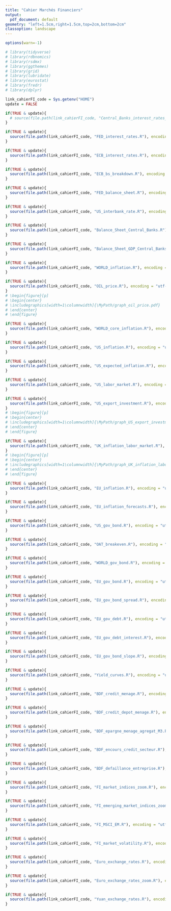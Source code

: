 ```yaml
---
title: "Cahier Marchés Financiers"
output:
  pdf_document: default
geometry: "left=1.5cm,right=1.5cm,top=2cm,bottom=2cm"
classoption: landscape
---
```


```r
options(warn=-1)

# library(tidyverse)
# library(rdbnomics)
# library(rsdmx)
# library(ggthemes)
# library(grid)
# library(lubridate)
# library(eurostat)
# library(fredr)
# library(dplyr)

link_cahierFI_code = Sys.getenv("HOME")
update = FALSE

```

\newcommand*{\MyPath}{/home/onyxia}
\input{\MyPath/chap1/ch1.tex}

\newpage
\vspace{5cm}
\begin{center}
\section{Politiques monétaires et inflation}
\end{center}



```r
if(TRUE & update){
  # source(file.path(link_cahierFI_code, "Central_Banks_interest_rates_ecb_facl_dep.R"), encoding = "utf-8")
}

```
\begin{figure}[p]
\begin{center}
\includegraphics[width=1\columnwidth]{\MyPath/graph_cb_interest_rates.pdf}
\end{center}
\end{figure}

```r
if(TRUE & update){
  source(file.path(link_cahierFI_code, "FED_interest_rates.R"), encoding = "utf-8")
}


```
\begin{figure}[p]
\begin{center}
\includegraphics[width=1\columnwidth]{\MyPath/graph_FED_interest_rates.pdf}
\end{center}
\end{figure}

```r
if(TRUE & update){
  source(file.path(link_cahierFI_code, "ECB_interest_rates.R"), encoding = "utf-8")
}

```

\begin{figure}[p]
\begin{center}
\includegraphics[width=1\columnwidth]{\MyPath/graph_ECB_interest_rates.pdf}
\end{center}
\end{figure}

```r
if(TRUE & update){
  source(file.path(link_cahierFI_code, "ECB_bs_breakdown.R"), encoding = "utf-8")
}
```
\begin{figure}[p]
\begin{center}
\includegraphics[width=1\columnwidth]{\MyPath/graph_ECB_bs_breakdown.pdf}
\end{center}
\end{figure}

```r
if(TRUE & update){
  source(file.path(link_cahierFI_code, "FED_balance_sheet.R"), encoding = "utf-8")
}
```
\begin{figure}[p]
\begin{center}
\includegraphics[width=1\columnwidth]{\MyPath/graph_FED_balance_sheet.pdf}
\end{center}
\end{figure}

```r
if(TRUE & update){
  source(file.path(link_cahierFI_code, "US_interbank_rate.R"), encoding = "utf-8")
}
```
\begin{figure}[p]
\begin{center}
\includegraphics[width=1\columnwidth]{\MyPath/graph_US_interbank_rate.pdf}
\end{center}
\end{figure}


```r
if(TRUE & update){
  source(file.path(link_cahierFI_code, "Balance_Sheet_Central_Banks.R"), encoding = "utf-8")
}
```
\begin{figure}[p]
\begin{center}
\includegraphics[width=1\columnwidth]{\MyPath/graph_balance_sheet.pdf} 
\end{center}
\end{figure}

```r
if(TRUE & update){
  source(file.path(link_cahierFI_code, "Balance_Sheet_GDP_Central_Banks.R"), encoding = "utf-8")
}
```
\begin{figure}[p]
\begin{center}
\includegraphics[width=1\columnwidth]{\MyPath/graph_balance_sheet_gdp.pdf} 
\end{center}
\end{figure}

```r
if(TRUE & update){
  source(file.path(link_cahierFI_code, "WORLD_inflation.R"), encoding = "utf-8")
}
```
\begin{figure}[p]
\begin{center}
\includegraphics[width=1\columnwidth]{\MyPath/graph_WORLD_inflation.pdf} 
\end{center}
\end{figure}

```r
if(TRUE & update){
  source(file.path(link_cahierFI_code, "OIL_price.R"), encoding = "utf-8")
}
# \begin{figure}[p]
# \begin{center}
# \includegraphics[width=1\columnwidth]{\MyPath/graph_oil_price.pdf} 
# \end{center}
# \end{figure}


```


```r
if(TRUE & update){
  source(file.path(link_cahierFI_code, "WORLD_core_inflation.R"), encoding = "utf-8")
}
```
\begin{figure}[p]
\begin{center}
\includegraphics[width=1\columnwidth]{\MyPath/graph_WORLD_core_inflation.pdf} 
\end{center}
\end{figure}



```r
if(TRUE & update){
  source(file.path(link_cahierFI_code, "US_inflation.R"), encoding = "utf-8")
}
```
\begin{figure}[p]
\begin{center}
\includegraphics[width=1\columnwidth]{\MyPath/graph_US_inflation.pdf} 
\end{center}
\end{figure}

```r
if(TRUE & update){
  source(file.path(link_cahierFI_code, "US_expected_inflation.R"), encoding = "utf-8")
}
```
\begin{figure}[p]
\begin{center}
\includegraphics[width=1\columnwidth]{\MyPath/graph_US_expected_inflation.pdf} 
\end{center}
\end{figure}

```r
if(TRUE & update){
  source(file.path(link_cahierFI_code, "US_labor_market.R"), encoding = "utf-8")
}
```
\begin{figure}[p]
\begin{center}
\includegraphics[width=1\columnwidth]{\MyPath/graph_US_labor_market.pdf} 
\end{center}
\end{figure}

```r
if(TRUE & update){
  source(file.path(link_cahierFI_code, "US_export_investment.R"), encoding = "utf-8")
}
# \begin{figure}[p]
# \begin{center}
# \includegraphics[width=1\columnwidth]{\MyPath/graph_US_export_investment.pdf} 
# \end{center}
# \end{figure}
```



```r
if(TRUE & update){
  source(file.path(link_cahierFI_code, "UK_inflation_labor_market.R"), encoding = "utf-8")
}
# \begin{figure}[p]
# \begin{center}
# \includegraphics[width=1\columnwidth]{\MyPath/graph_UK_inflation_labor_market.pdf} 
# \end{center}
# \end{figure}
```



```r
if(TRUE & update){
  source(file.path(link_cahierFI_code, "EU_inflation.R"), encoding = "utf-8")
}
```
\begin{figure}[p]
\begin{center}
\includegraphics[width=1\columnwidth]{\MyPath/graph_ZE_HICP.pdf} 
\end{center}
\end{figure}

```r
if(TRUE & update){
  source(file.path(link_cahierFI_code, "EU_inflation_forecasts.R"), encoding = "utf-8")
}
```
\begin{figure}[p]
\begin{center}
\includegraphics[width=1\columnwidth]{\MyPath/graph_EU_inflation_forecasts.pdf} 
\end{center}
\end{figure}


\newpage
\vspace{5cm}
\begin{center}
\section{Taux souverains}
\end{center}

```r
if(TRUE & update){
  source(file.path(link_cahierFI_code, "US_gov_bond.R"), encoding = "utf-8")
}
```
\begin{figure}[p]
\begin{center}
\includegraphics[width=1\columnwidth]{\MyPath/graph_US_gov_bond.pdf} 
\end{center}
\end{figure}

```r
if(TRUE & update){
  source(file.path(link_cahierFI_code, "OAT_breakeven.R"), encoding = "utf-8")
}
```
\begin{figure}[p]
\begin{center}
\includegraphics[width=1\columnwidth]{\MyPath/graph_OAT_breakeven.pdf} 
\end{center}
\end{figure}

```r
if(TRUE & update){
  source(file.path(link_cahierFI_code, "WORLD_gov_bond.R"), encoding = "utf-8")
}
```
\begin{figure}[p]
\begin{center}
\includegraphics[width=1\columnwidth]{\MyPath/graph_WORLD_gov_bond.pdf} 
\end{center}
\end{figure}

```r
if(TRUE & update){
  source(file.path(link_cahierFI_code, "EU_gov_bond.R"), encoding = "utf-8")
}

```
\begin{figure}[p]
\begin{center}
\includegraphics[width=1\columnwidth]{\MyPath/graph_EU_gov_bond.pdf}
\end{center}
\end{figure}

```r
if(TRUE & update){
  source(file.path(link_cahierFI_code, "EU_gov_bond_spread.R"), encoding = "utf-8")
}

```

\begin{figure}[p]
\begin{center}
\includegraphics[width=1\columnwidth]{\MyPath/graph_EU_gov_bond_spread.pdf}
\end{center}
\end{figure}

```r
if(TRUE & update){
  source(file.path(link_cahierFI_code, "EU_gov_debt.R"), encoding = "utf-8")
}

```

\begin{figure}[p]
\begin{center}
\includegraphics[width=1\columnwidth]{\MyPath/graph_EU_gov_debt.pdf}
\end{center}
\end{figure}


```r
if(TRUE & update){
  source(file.path(link_cahierFI_code, "EU_gov_debt_interest.R"), encoding = "utf-8")
}

```

\begin{figure}[p]
\begin{center}
\includegraphics[width=1\columnwidth]{\MyPath/graph_EU_gov_debt_interest.pdf}
\end{center}
\end{figure}


```r
if(TRUE & update){
  source(file.path(link_cahierFI_code, "EU_gov_bond_slope.R"), encoding = "utf-8")
}

```

\begin{figure}[p]
\begin{center}
\includegraphics[width=1\columnwidth]{\MyPath/graph_EU_gov_bond_slope.pdf}
\end{center}
\end{figure}

```r
if(TRUE & update){
  source(file.path(link_cahierFI_code, "Yield_curves.R"), encoding = "utf-8")
}

```

\begin{figure}[p]
\begin{center}
\includegraphics[width=1\columnwidth]{\MyPath/graph_yield_curves.pdf}
\end{center}
\end{figure}

\begin{figure}[p]
\begin{center}
\includegraphics[width=1\columnwidth]{M:/Usuels.dsc/pRev/FI/prod/graph/acp_pvr_explicatif.pdf} 
\end{center}
\end{figure}

\begin{figure}[p]
\begin{center}
\includegraphics[width=1\columnwidth]{M:/Usuels.dsc/pRev/FI/prod/graph/acp_composition_facteurs.pdf} 
\end{center}
\end{figure}


\begin{figure}[p]
\begin{center}
\includegraphics[width=1\columnwidth]{M:/Usuels.dsc/pRev/FI/prod/graph/graph_acp_taux_souvr.pdf} 
\end{center}
\end{figure}

\newpage
\vspace{5cm}
\begin{center}
\section{Crédit aux ménages et aux entreprises en France}
\end{center}

```r
if(TRUE & update){
  source(file.path(link_cahierFI_code, "BDF_credit_menage.R"), encoding = "utf-8")
}

```
\begin{figure}[p]
\begin{center}
\includegraphics[width=1\columnwidth]{\MyPath/graph_BDF_credit_menage.pdf}
\end{center}
\end{figure}

```r
if(TRUE & update){
  source(file.path(link_cahierFI_code, "BDF_credit_depot_menage.R"), encoding = "utf-8")
}

```
\begin{figure}[p]
\begin{center}
\includegraphics[width=1\columnwidth]{\MyPath/graph_BDF_credit_depot_menage.pdf}
\end{center}
\end{figure}

```r
if(TRUE & update){
  source(file.path(link_cahierFI_code, "BDF_epargne_menage_agregat_M3.R"), encoding = "utf-8")
}

```
\begin{figure}[p]
\begin{center}
\includegraphics[width=1\columnwidth]{\MyPath/graph_BDF_epargne_menage_agregat_M3.pdf}
\end{center}
\end{figure}



```r
if(TRUE & update){
  source(file.path(link_cahierFI_code, "BDF_encours_credit_secteur.R"), encoding = "utf-8")
}

```
\begin{figure}[p]
\begin{center}
\includegraphics[width=1\columnwidth]{\MyPath/graph_BDF_encours_credit_secteur.pdf}
\end{center}
\end{figure}

```r
if(TRUE & update){
  source(file.path(link_cahierFI_code, "BDF_defaillance_entreprise.R"), encoding = "utf-8")
}

```
\begin{figure}[p]
\begin{center}
\includegraphics[width=1\columnwidth]{\MyPath/graph_BDF_defaillance_entreprise.pdf}
\end{center}
\end{figure}


\newpage
\vspace{5cm}
\begin{center}
\section{Bourses}
\end{center}


```r
if(TRUE & update){
  source(file.path(link_cahierFI_code, "FI_market_indices_zoom.R"), encoding = "utf-8")
}

```

\begin{figure}[p]
\begin{center}
\includegraphics[width=1\columnwidth]{\MyPath/graph_FI_market_indices_zoom.pdf}
\end{center}
\end{figure}





```r
if(TRUE & update){
  source(file.path(link_cahierFI_code, "FI_emerging_market_indices_zoom.R"), encoding = "utf-8")
}

```
\begin{figure}[p]
\begin{center}
\includegraphics[width=1\columnwidth]{\MyPath/graph_FI_em_market_indices_zoom.pdf}
\end{center}
\end{figure}


```r
if(TRUE & update){
  source(file.path(link_cahierFI_code, "FI_MSCI_EM.R"), encoding = "utf-8")
}

```
\begin{figure}[p]
\begin{center}
\includegraphics[width=1\columnwidth]{\MyPath/graph_FI_msci_em.pdf}
\end{center}
\end{figure}

```r
if(TRUE & update){
  source(file.path(link_cahierFI_code, "FI_market_volatility.R"), encoding = "utf-8")
}

```

\begin{figure}[p]
\begin{center}
\includegraphics[width=1\columnwidth]{\MyPath/graph_FI_market_volatility.pdf}
\end{center}
\end{figure}

\begin{figure}[p]
\begin{center}
\includegraphics[width=1\columnwidth]{M:/Usuels.dsc/pRev/FI/prod/graph/stock_exchange/CAC40_contrib_index.pdf} 
\end{center}
\end{figure}

\begin{figure}[p]
\begin{center}
\includegraphics[width=1\columnwidth]{M:/Usuels.dsc/pRev/FI/prod/graph/stock_exchange/CAC40_contrib_index_sector.pdf} 
\end{center}
\end{figure}

\begin{figure}[p]
\begin{center}
\includegraphics[width=1\columnwidth]{M:/Usuels.dsc/pRev/FI/prod/graph/stock_exchange/CAC40_cap_prices.pdf} 
\end{center}
\end{figure}

\begin{figure}[p]
\begin{center}
\includegraphics[width=1\columnwidth]{M:/Usuels.dsc/pRev/FI/prod/graph/stock_exchange/CAC40_mrkt_share_index.pdf} 
\end{center}
\end{figure}

\newpage
\vspace{5cm}
\begin{center}
\section{Change}
\end{center}

```r
if(TRUE & update){
  source(file.path(link_cahierFI_code, "Euro_exchange_rates.R"), encoding = "utf-8")
}
```
\begin{figure}[p]
\begin{center}
\includegraphics[width=1\columnwidth]{\MyPath/graph_euro_exchange_rates.pdf} 
\end{center}
\end{figure}

```r
if(TRUE & update){
  source(file.path(link_cahierFI_code, "Euro_exchange_rates_zoom.R"), encoding = "utf-8")
}
```
\begin{figure}[p]
\begin{center}
\includegraphics[width=1\columnwidth]{\MyPath/graph_euro_exchange_rates_zoom.pdf} 
\end{center}
\end{figure}


```r
if(TRUE & update){
  source(file.path(link_cahierFI_code, "Yuan_exchange_rates.R"), encoding = "utf-8")
}
```
\begin{figure}[p]
\begin{center}
\includegraphics[width=1\columnwidth]{\MyPath/graph_yuan_exchange_rates.pdf} 
\end{center}
\end{figure}



